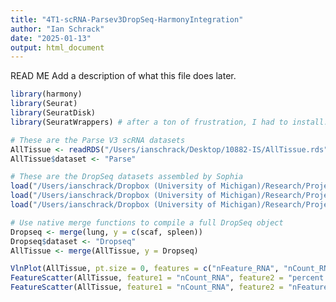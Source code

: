 ```yaml
---
title: "4T1-scRNA-Parsev3DropSeq-HarmonyIntegration"
author: "Ian Schrack"
date: "2025-01-13"
output: html_document
---
```


READ ME
Add a description of what this file does later. 


```r
library(harmony)
library(Seurat)
library(SeuratDisk)
library(SeuratWrappers) # after a ton of frustration, I had to install.packages("R.utils")
```


```r
# These are the Parse V3 scRNA datasets
AllTissue <- readRDS("/Users/ianschrack/Desktop/10882-IS/AllTissue.rds")
AllTissue$dataset <- "Parse"

# These are the DropSeq datasets assembled by Sophia
load("/Users/ianschrack/Dropbox (University of Michigan)/Research/Projects/Aim 1.2/Orbach_DropSeq/Spleen.robj")
load("/Users/ianschrack/Dropbox (University of Michigan)/Research/Projects/Aim 1.2/Orbach_DropSeq/lung.robj")
load("/Users/ianschrack/Dropbox (University of Michigan)/Research/Projects/Aim 1.2/Orbach_DropSeq/scaf.robj")

# Use native merge functions to compile a full DropSeq object
Dropseq <- merge(lung, y = c(scaf, spleen))
Dropseq$dataset <- "Dropseq"
AllTissue <- merge(AllTissue, y = Dropseq)
```

```r
VlnPlot(AllTissue, pt.size = 0, features = c("nFeature_RNA", "nCount_RNA", "percent.mt"), ncol = 3)
FeatureScatter(AllTissue, feature1 = "nCount_RNA", feature2 = "percent.mt")
FeatureScatter(AllTissue, feature1 = "nCount_RNA", feature2 = "nFeature_RNA")
```


